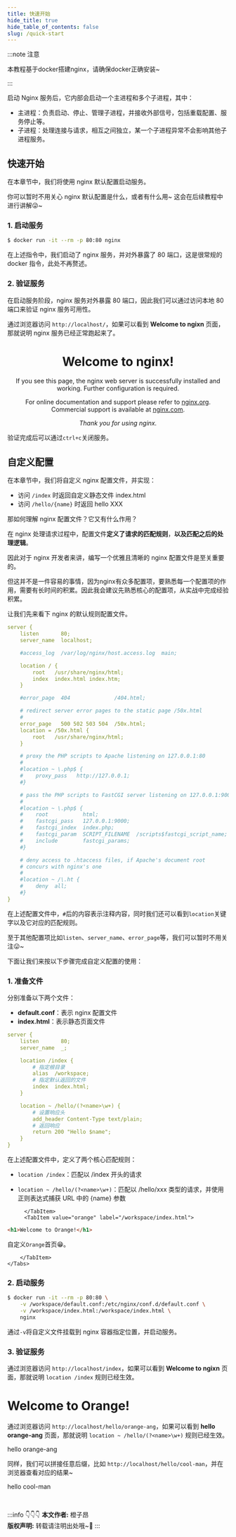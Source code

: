 ```yaml
---
title: 快速开始
hide_title: true
hide_table_of_contents: false
slug: /quick-start
---
```



<!--package-->

:::note 注意

本教程基于docker搭建nginx，请确保docker正确安装~

:::

启动 Nginx 服务后，它内部会启动一个主进程和多个子进程，其中：

- 主进程：负责启动、停止、管理子进程，并接收外部信号，包括重载配置、服务停止等。
- 子进程：处理连接与请求，相互之间独立，某一个子进程异常不会影响其他子进程服务。

## 快速开始

在本章节中，我们将使用 nginx 默认配置启动服务。

你可以暂时不用关心 nginx 默认配置是什么，或者有什么用~ 这会在后续教程中进行讲解😜~

### 1. 启动服务

```bash
$ docker run -it --rm -p 80:80 nginx
```

在上述指令中，我们启动了 nginx 服务，并对外暴露了 80 端口，这是很常规的 docker 指令，此处不再赘述。

### 2. 验证服务

在启动服务阶段，nginx 服务对外暴露 80 端口，因此我们可以通过访问本地 80 端口来验证 nginx 服务可用性。

通过浏览器访问 `http://localhost/`，如果可以看到 **Welcome to ngixn** 页面，那就说明 nginx 服务已经正常跑起来了。

<BrowserWindow url="http://localhost/">
<div align="center">
<h1>Welcome to nginx!</h1>
<p>If you see this page, the nginx web server is successfully installed and
working. Further configuration is required.</p>
<p>For online documentation and support please refer to
<a href="http://nginx.org/">nginx.org</a>. <br/>
Commercial support is available at
<a href="http://nginx.com/">nginx.com</a>.</p>
<p><em>Thank you for using nginx.</em></p>
</div>
</BrowserWindow>

验证完成后可以通过`ctrl+c`关闭服务。

## 自定义配置

在本章节中，我们将自定义 nginx 配置文件，并实现：

- 访问 `/index` 时返回自定义静态文件 index.html
- 访问 `/hello/{name}` 时返回 hello XXX

那如何理解 nginx 配置文件？它又有什么作用？

在 nginx 处理请求过程中，配置文件**定义了请求的匹配规则**，**以及匹配之后的处理逻辑**。

因此对于 nginx 开发者来讲，编写一个优雅且清晰的 nginx 配置文件是至关重要的。

但这并不是一件容易的事情，因为nginx有众多配置项，要熟悉每一个配置项的作用，需要有长时间的积累。因此我会建议先熟悉核心的配置项，从实战中完成经验积累。

让我们先来看下 nginx 的默认规则配置文件。

```yaml title="/etc/nginx/conf.d/default.conf"
server {
    listen       80;
    server_name  localhost;

    #access_log  /var/log/nginx/host.access.log  main;

    location / {
        root   /usr/share/nginx/html;
        index  index.html index.htm;
    }

    #error_page  404              /404.html;

    # redirect server error pages to the static page /50x.html
    #
    error_page   500 502 503 504  /50x.html;
    location = /50x.html {
        root   /usr/share/nginx/html;
    }

    # proxy the PHP scripts to Apache listening on 127.0.0.1:80
    #
    #location ~ \.php$ {
    #    proxy_pass   http://127.0.0.1;
    #}

    # pass the PHP scripts to FastCGI server listening on 127.0.0.1:9000
    #
    #location ~ \.php$ {
    #    root           html;
    #    fastcgi_pass   127.0.0.1:9000;
    #    fastcgi_index  index.php;
    #    fastcgi_param  SCRIPT_FILENAME  /scripts$fastcgi_script_name;
    #    include        fastcgi_params;
    #}

    # deny access to .htaccess files, if Apache's document root
    # concurs with nginx's one
    #
    #location ~ /\.ht {
    #    deny  all;
    #}
}
```

在上述配置文件中，`#`后的内容表示注释内容，同时我们还可以看到`location`关键字以及它对应的匹配规则。

至于其他配置项比如`listen`、`server_name`、`error_page`等，我们可以暂时不用关注😛~

下面让我们来按以下步骤完成自定义配置的使用：

### 1. 准备文件

分别准备以下两个文件：

- **default.conf**：表示 nginx 配置文件
- **index.html**：表示静态页面文件

<BrowserWindow>
    <Tabs>
        <TabItem value="apple" label="/workspace/default.conf" default>

```yaml
server {
    listen       80;
    server_name  _;

    location /index {
        # 指定根目录
        alias  /workspace;
        # 指定默认返回的文件
        index  index.html;
    }

    location ~ /hello/(?<name>\w+) {
        # 设置响应头
        add_header Content-Type text/plain;
        # 返回响应
        return 200 "Hello $name";
    }
}
```
在上述配置文件中，定义了两个核心匹配规则：
- `location /index`：匹配以 /index 开头的请求
- `location ~ /hello/(?<name>\w+)`：匹配以 /hello/xxx 类型的请求，并使用正则表达式捕获 URL 中的 {name} 参数

        </TabItem>
        <TabItem value="orange" label="/workspace/index.html">

```html
<h1>Welcome to Orange!</h1>
```
自定义`Orange`首页😁。

        </TabItem>
    </Tabs>
</BrowserWindow>

### 2. 启动服务

```bash
$ docker run -it --rm -p 80:80 \
    -v /workspace/default.conf:/etc/nginx/conf.d/default.conf \
    -v /workspace/index.html:/workspace/index.html \
    nginx
```

通过`-v`将自定义文件挂载到 nginx 容器指定位置，并启动服务。

### 3. 验证服务

通过浏览器访问 `http://localhost/index`，如果可以看到 **Welcome to ngixn** 页面，那就说明 `location /index` 规则已经生效。

<BrowserWindow url="http://localhost/index">

<h1>Welcome to Orange!</h1>

</BrowserWindow>

通过浏览器访问 `http://localhost/hello/orange-ang`，如果可以看到 **hello orange-ang** 页面，那就说明 `location ~ /hello/(?<name>\w+)` 规则已经生效。

<BrowserWindow url="http://localhost/hello/orange-ang">

hello orange-ang

</BrowserWindow>

同样，我们可以拼接任意后缀，比如 `http://localhost/hello/cool-man`，并在浏览器查看对应的结果~

<BrowserWindow url="http://localhost/hello/cool-man">

hello cool-man

</BrowserWindow>

<br/>

:::info 👇👇👇
**本文作者:** 橙子昂 <br/>
**版权声明:** 转载请注明出处哦~👮‍
:::
